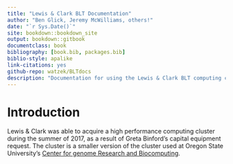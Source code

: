 ```yaml
--- 
title: "Lewis & Clark BLT Documentation"
author: "Ben Glick, Jeremy McWilliams, others!"
date: "`r Sys.Date()`"
site: bookdown::bookdown_site
output: bookdown::gitbook
documentclass: book
bibliography: [book.bib, packages.bib]
biblio-style: apalike
link-citations: yes
github-repo: watzek/BLTdocs
description: "Documentation for using the Lewis & Clark BLT computing cluster"
---
```


# Introduction {-}

Lewis & Clark was able to acquire a high performance computing cluster during the summer of 2017, as a result of Greta Binford's capital equipment request. The cluster is a smaller version of the cluster used at Oregon State University's [Center for genome Research and Biocomputing](http://cgrb.oregonstate.edu/). 